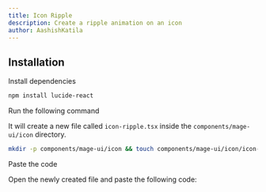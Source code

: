 ```yaml
---
title: Icon Ripple
description: Create a ripple animation on an icon
author: AashishKatila
---
```


<ComponentPreview name="icon-icon-ripple--docs" />

## Installation

<Steps>
<Step>Install dependencies</Step>

```bash
npm install lucide-react
```

<Step>Run the following command</Step>

It will create a new file called `icon-ripple.tsx` inside the `components/mage-ui/icon` directory.

```bash
mkdir -p components/mage-ui/icon && touch components/mage-ui/icon/icon-ripple.tsx
```

<Step>Paste the code</Step>

Open the newly created file and paste the following code:

```jsx file=<rootDir>/mage-ui/icon/icon-ripple.tsx

```

</Steps>
